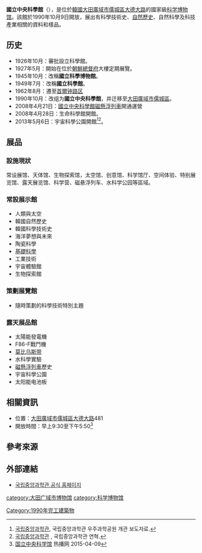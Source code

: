 {{Coord|36.376155|127.375071|display=title}}
{{Infobox museum
| name          = 國立中央科學館
{{Infobox Korean name|child = yes
| hangul        = 국립중앙과학관
| hanja         = 國立中央科學館
| rr            = Gungnip Jungang Gwahakgwan
| mr            = Kungnip Ch'ungang Kwahakkwan
}}
| image         = 
| imagesize     = 
| map_type      = 
| map_caption   = 
| latitude      = 
| longitude     = 
| established   = 1990年10月9日
| dissolved     = 
| location      = {{ROK}}[[大田廣域市|大田廣域市]][[儒城區|儒城區]][[大德大路|大德大路]]481
| type          = 科學博物館
| collection    = {{convert|165,290|m2|sqft|abbr=on}} 
| director      = 
| website       = [https://web.archive.org/web/20071230012939/http://www.science.go.kr/]
}}
'''國立中央科學館'''（{{lang-ko|국립중앙과학관}}），是位於[[韓國|韓國]][[大田廣域市|大田廣域市]][[儒城區|儒城區]][[大德大路|大德大路]]的國家級[[科学博物馆|科学博物馆]]。該館於1990年10月9日開放，展出有科學技術史、[[自然歷史|自然歷史]]、自然科學及科技產業相關的資料和樣品。

==历史==
*1926年10月：審批設立科學館。
*1927年5月：開始在位於[[朝鮮總督府|朝鮮總督府]]大樓定期展覽。
*1945年10月：改稱'''國立科學博物館'''。
*1949年7月：改稱'''國立科學館'''。
*1962年8月：遷至[[首爾|首爾]][[钟路区|钟路区]]
*1990年10月：改组为'''國立中央科學館'''，并迁移至[[大田廣域市|大田廣域市]][[儒城區|儒城區]]。
*2008年4月21日：[[國立中央科學館磁懸浮列車|國立中央科學館磁懸浮列車]]開通運營
*2008年4月28日：生命科學館開館。
*2013年5月6日：宇宙科學公園開館<ref>[http://www.science.go.kr/boardRead.bs?dataSid=2041&boardId=SCI_REPORT&searchType=all&searchText=&pNum=1 국립중앙과학관], 국립중앙과학관 우주과학공원 개관 보도자료.</ref><ref>[http://www.science.go.kr/center/kor/html/intro/intro_bb_0010.html 국립중앙과학관] {{Wayback|url=http://www.science.go.kr/center/kor/html/intro/intro_bb_0010.html |date=20201126013014 }}, 국립중앙과학관 연혁.</ref>。

==展品==
===設施現狀===
常设展馆、天体馆、生物探索馆，太空馆、创意馆、科学馆厅、空间体验、特别展览馆、露天展览馆、科学营、磁悬浮列车、水科学公园等區域。

===常設展示館===
*人類與太空
*韓國自然歷史
*韓國科學技術史
*海洋夢想與未來
*陶瓷科學
*[[基礎科學|基礎科學]]
*工業技術
*宇宙體驗館
*生物探索館

===策劃展覽館===
*隨時策劃的科學技術特別主題

===露天展品館===
*太陽能發電機
*F86-F戰鬥機
*[[莫比乌斯带|莫比乌斯带]]
*水科學實驗
*[[磁懸浮列車|磁懸浮列車]]歷史
*宇宙科學公園
*太阳能电池板

==相關資訊==
*位置：[[大田廣域市|大田廣域市]][[儒城區|儒城區]][[大德大路|大德大路]]481
*開放時間：早上9:30至下午5:50<ref>[http://www.y3600.com/lvyoujingdian/datian/ruchengqu/532.html 国立中央科学馆] {{Wayback|url=http://www.y3600.com/lvyoujingdian/datian/ruchengqu/532.html |date=20171119075416 }} 热播网 2015-04-09</ref>

==參考來源==
{{reflist}}

==外部連結==
*[https://web.archive.org/web/20071230012939/http://www.science.go.kr/ 국립중앙과학관 공식 홈페이지]
{{Commonscat|National Science Museum, South Korea}}

[[category:大田广域市博物馆|category:大田广域市博物馆]]
[[category:科学博物馆|category:科学博物馆]]
[[Category:1990年完工建築物|Category:1990年完工建築物]]
